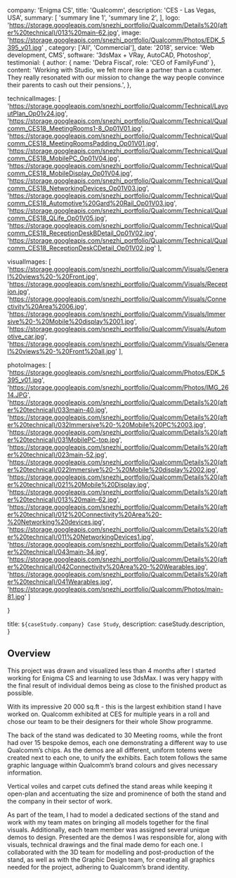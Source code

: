 

  company: 'Enigma CS',
  title: 'Qualcomm',
  description:
    'CES - Las Vegas, USA',
  summary: [
    'summary line 1',
    'summary line 2',
  ],
  logo: 'https://storage.googleapis.com/snezhi_portfolio/Qualcomm/Details%20(after%20technical)/013%20main-62.jpg',
  image: 'https://storage.googleapis.com/snezhi_portfolio/Qualcomm/Photos/EDK_5395_v01.jpg' ,
  category: ['All', 'Commercial'],
  date: '2018',
  service: 'Web development, CMS',
  software: '3dsMax + VRay, AutoCAD, Photoshop',
  testimonial: {
    author: { name: 'Debra Fiscal', role: 'CEO of FamilyFund' },
    content:
      'Working with Studio, we felt more like a partner than a customer. They really resonated with our mission to change the way people convince their parents to cash out their pensions.',
  },

  technicalImages: [
    'https://storage.googleapis.com/snezhi_portfolio/Qualcomm/Technical/LayoutPlan_Op01v24.jpg',
    'https://storage.googleapis.com/snezhi_portfolio/Qualcomm/Technical/Qualcomm_CES18_MeetingRooms1-8_Op01V01.jpg',
    'https://storage.googleapis.com/snezhi_portfolio/Qualcomm/Technical/Qualcomm_CES18_MeetingRoomsPadding_Op01V01.jpg',
    'https://storage.googleapis.com/snezhi_portfolio/Qualcomm/Technical/Qualcomm_CES18_MobilePC_Op01V04.jpg',
    'https://storage.googleapis.com/snezhi_portfolio/Qualcomm/Technical/Qualcomm_CES18_MobileDisplay_Op01V04.jpg',
    'https://storage.googleapis.com/snezhi_portfolio/Qualcomm/Technical/Qualcomm_CES18_NetworkingDevices_Op01V03.jpg',
    'https://storage.googleapis.com/snezhi_portfolio/Qualcomm/Technical/Qualcomm_CES18_Automotive%20Gard%20Rail_Op01V03.jpg',
    'https://storage.googleapis.com/snezhi_portfolio/Qualcomm/Technical/Qualcomm_CES18_QLife_Op01V05.jpg',
    'https://storage.googleapis.com/snezhi_portfolio/Qualcomm/Technical/Qualcomm_CES18_ReceptionDeskBDetail_Op01V02.jpg',
    'https://storage.googleapis.com/snezhi_portfolio/Qualcomm/Technical/Qualcomm_CES18_ReceptionDeskCDetail_Op01V02.jpg'
  ],

  visualImages: [
    'https://storage.googleapis.com/snezhi_portfolio/Qualcomm/Visuals/General%20views%20-%20Front.jpg',
    'https://storage.googleapis.com/snezhi_portfolio/Qualcomm/Visuals/Reception.jpg',
    'https://storage.googleapis.com/snezhi_portfolio/Qualcomm/Visuals/Connectivity%20Area%2006.jpg',
    'https://storage.googleapis.com/snezhi_portfolio/Qualcomm/Visuals/Immersive%20-%20Mobile%20display%2001.jpg',
    'https://storage.googleapis.com/snezhi_portfolio/Qualcomm/Visuals/Automotive_car.jpg',
    'https://storage.googleapis.com/snezhi_portfolio/Qualcomm/Visuals/General%20views%20-%20Front%20all.jpg' 
  ],

  photoImages: [
    'https://storage.googleapis.com/snezhi_portfolio/Qualcomm/Photos/EDK_5395_v01.jpg',
    'https://storage.googleapis.com/snezhi_portfolio/Qualcomm/Photos/IMG_2614.JPG',
    'https://storage.googleapis.com/snezhi_portfolio/Qualcomm/Details%20(after%20technical)/033main-40.jpg',
    'https://storage.googleapis.com/snezhi_portfolio/Qualcomm/Details%20(after%20technical)/032Immersive%20-%20Mobile%20PC%2003.jpg',
    'https://storage.googleapis.com/snezhi_portfolio/Qualcomm/Details%20(after%20technical)/031MobilePC-top.jpg',
    'https://storage.googleapis.com/snezhi_portfolio/Qualcomm/Details%20(after%20technical)/023main-52.jpg',
    'https://storage.googleapis.com/snezhi_portfolio/Qualcomm/Details%20(after%20technical)/022Immersive%20-%20Mobile%20display%2002.jpg',
    'https://storage.googleapis.com/snezhi_portfolio/Qualcomm/Details%20(after%20technical)/021%20Mobile%20Display.jpg',
    'https://storage.googleapis.com/snezhi_portfolio/Qualcomm/Details%20(after%20technical)/013%20main-62.jpg',
    'https://storage.googleapis.com/snezhi_portfolio/Qualcomm/Details%20(after%20technical)/012%20Connectivity%20Area%20-%20Networking%20devices.jpg',
    'https://storage.googleapis.com/snezhi_portfolio/Qualcomm/Details%20(after%20technical)/011%20NetworkingDevices1.jpg',
    'https://storage.googleapis.com/snezhi_portfolio/Qualcomm/Details%20(after%20technical)/043main-34.jpg',
    'https://storage.googleapis.com/snezhi_portfolio/Qualcomm/Details%20(after%20technical)/042Connectivity%20Area%20-%20Wearables.jpg',
    'https://storage.googleapis.com/snezhi_portfolio/Qualcomm/Details%20(after%20technical)/041Wearables.jpg',
    'https://storage.googleapis.com/snezhi_portfolio/Qualcomm/Photos/main-81.jpg'
  ]

}

  title: `${caseStudy.company} Case Study`,
  description: caseStudy.description,
}

## Overview

This project was drawn and visualized less than 4 months after I started working for Enigma CS and learning to use 3dsMax. I was very happy with the final result of individual demos being as close to the finished product as possible.

With its impressive 20 000 sq.ft - this is the largest exhibition stand I have worked on. Qualcomm exhibited at CES for multiple years in a roll and chose our team to be their designers for their whole Show programme.

The back of the stand was dedicated to 30 Meeting rooms, while the front had over 15 bespoke demos, each one demonstrating a different way to use Qualcomm’s chips.
As the demos are all different, uniform totems were created next to each one, to unify the exhibits. Each totem follows the same graphic language within Qualcomm’s brand colours and gives necessary information.

Vertical voiles and carpet cuts defined the stand areas while keeping it open-plan and accentuating the size and prominence of both the stand and the company in their sector of work. 

As part of the team, I had to model a dedicated sections of the stand and work with my team mates on bringing all models together for the final visuals. Additionally, each team member was assigned several unique demos to design. Presented are the demos I was responsible for, along with visuals, technical drawings and the final made demo for each one. 
I collaborated with the 3D team for modelling and post-production of the stand, as well as with the Graphic Design team, for creating all graphics needed for the project, adhering to Qualcomm’s brand identity.
